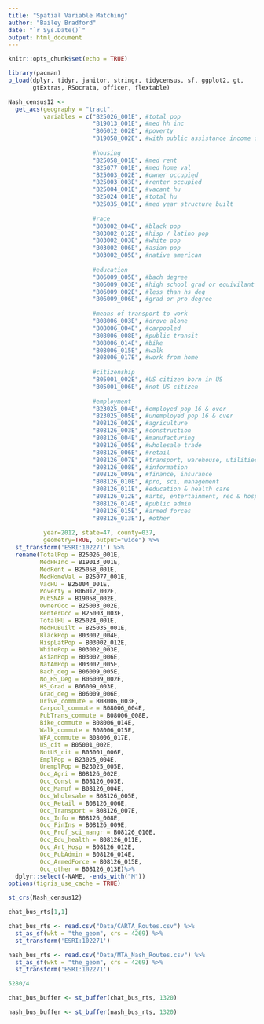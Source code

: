 ```yaml
---
title: "Spatial Variable Matching"
author: "Bailey Bradford"
date: "`r Sys.Date()`"
output: html_document
---
```


```r
knitr::opts_chunk$set(echo = TRUE)

library(pacman)
p_load(dplyr, tidyr, janitor, stringr, tidycensus, sf, ggplot2, gt, 
       gtExtras, RSocrata, officer, flextable)
```

```r
Nash_census12 <- 
  get_acs(geography = "tract", 
          variables = c("B25026_001E", #total pop
                        "B19013_001E", #med hh inc
                        "B06012_002E", #poverty
                        "B19058_002E", #with public assistance income or SNAP
                       
                        #housing
                        "B25058_001E", #med rent
                        "B25077_001E", #med home val
                        "B25003_002E", #owner occupied
                        "B25003_003E", #renter occupied
                        "B25004_001E", #vacant hu
                        "B25024_001E", #total hu
                        "B25035_001E", #med year structure built
                       
                        #race
                        "B03002_004E", #black pop
                        "B03002_012E", #hisp / latino pop
                        "B03002_003E", #white pop
                        "B03002_006E", #asian pop
                        "B03002_005E", #native american
                        
                        #education
                        "B06009_005E", #bach degree
                        "B06009_003E", #high school grad or equivilant
                        "B06009_002E", #less than hs deg
                        "B06009_006E", #grad or pro degree
                        
                        #means of transport to work
                        "B08006_003E", #drove alone
                        "B08006_004E", #carpooled
                        "B08006_008E", #public transit
                        "B08006_014E", #bike
                        "B08006_015E", #walk
                        "B08006_017E", #work from home
                        
                        #citizenship
                        "B05001_002E", #US citizen born in US
                        "B05001_006E", #not US citizen
                        
                        #employment
                        "B23025_004E", #employed pop 16 & over
                        "B23025_005E", #unemployed pop 16 & over
                        "B08126_002E", #agriculture
                        "B08126_003E", #construction
                        "B08126_004E", #manufacturing
                        "B08126_005E", #wholesale trade
                        "B08126_006E", #retail
                        "B08126_007E", #transport, warehouse, utilities
                        "B08126_008E", #information
                        "B08126_009E", #finance, insurance
                        "B08126_010E", #pro, sci, management
                        "B08126_011E", #education & health care
                        "B08126_012E", #arts, entertainment, rec & hospitality
                        "B08126_014E", #public admin
                        "B08126_015E", #armed forces
                        "B08126_013E"), #other
                        
          year=2012, state=47, county=037, 
          geometry=TRUE, output="wide") %>%
  st_transform('ESRI:102271') %>%
  rename(TotalPop = B25026_001E, 
         MedHHInc = B19013_001E, 
         MedRent = B25058_001E,
         MedHomeVal = B25077_001E,
         VacHU = B25004_001E,
         Poverty = B06012_002E,
         PubSNAP = B19058_002E,
         OwnerOcc = B25003_002E,
         RenterOcc = B25003_003E,
         TotalHU = B25024_001E,
         MedHUBuilt = B25035_001E,
         BlackPop = B03002_004E,
         HispLatPop = B03002_012E,
         WhitePop = B03002_003E,
         AsianPop = B03002_006E,
         NatAmPop = B03002_005E,
         Bach_deg = B06009_005E,
         No_HS_Deg = B06009_002E,
         HS_Grad = B06009_003E,
         Grad_deg = B06009_006E,
         Drive_commute = B08006_003E,
         Carpool_commute = B08006_004E,
         PubTrans_commute = B08006_008E,
         Bike_commute = B08006_014E,
         Walk_commute = B08006_015E,
         WFA_commute = B08006_017E,
         US_cit = B05001_002E,
         NotUS_cit = B05001_006E,
         EmplPop = B23025_004E,
         UnemplPop = B23025_005E,
         Occ_Agri = B08126_002E,
         Occ_Const = B08126_003E,
         Occ_Manuf = B08126_004E,
         Occ_Wholesale = B08126_005E,
         Occ_Retail = B08126_006E,
         Occ_Transport = B08126_007E,
         Occ_Info = B08126_008E,
         Occ_FinIns = B08126_009E,
         Occ_Prof_sci_mangr = B08126_010E,
         Occ_Edu_health = B08126_011E,
         Occ_Art_Hosp = B08126_012E,
         Occ_PubAdmin = B08126_014E,
         Occ_ArmedForce = B08126_015E,
         Occ_other = B08126_013E)%>%
  dplyr::select(-NAME, -ends_with("M"))
options(tigris_use_cache = TRUE)
```

```r
st_crs(Nash_census12)

chat_bus_rts[1,1]

chat_bus_rts <- read.csv("Data/CARTA_Routes.csv") %>% 
  st_as_sf(wkt = "the_geom", crs = 4269) %>% 
  st_transform('ESRI:102271')

nash_bus_rts <- read.csv("Data/MTA_Nash_Routes.csv") %>% 
  st_as_sf(wkt = "the_geom", crs = 4269) %>% 
  st_transform('ESRI:102271')
```

```r
5280/4

chat_bus_buffer <- st_buffer(chat_bus_rts, 1320)

nash_bus_buffer <- st_buffer(nash_bus_rts, 1320)
```

